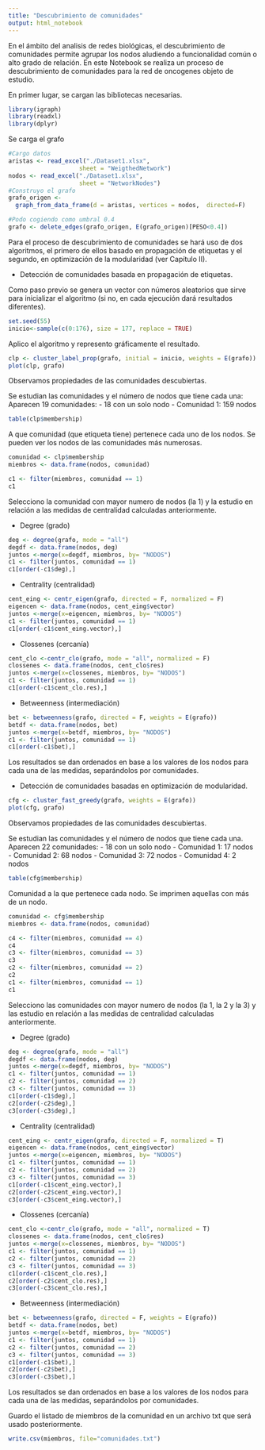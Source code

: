 ---
title: "Descubrimiento de comunidades"
output: html_notebook
---

En el ámbito del analisis de redes biológicas, el descubrimiento de comunidades permite agrupar los nodos aludiendo a funcionalidad común o alto grado de relación.
En este Notebook se realiza un proceso de descubrimiento de comunidades para la red de oncogenes objeto de estudio.


En primer lugar, se cargan las bibliotecas necesarias.
```{r}
library(igraph)
library(readxl)
library(dplyr)
```

Se carga el grafo
```{r}
#Cargo datos
aristas <- read_excel("./Dataset1.xlsx", 
                    sheet = "WeigthedNetwork")
nodos <- read_excel("./Dataset1.xlsx", 
                    sheet = "NetworkNodes")
#Construyo el grafo
grafo_origen <- 
  graph_from_data_frame(d = aristas, vertices = nodos,  directed=F)

#Podo cogiendo como umbral 0.4
grafo <- delete_edges(grafo_origen, E(grafo_origen)[PESO<0.4])
```

Para el proceso de descubrimiento de comunidades se hará uso de dos algoritmos, el primero de ellos basado en propagación de etiquetas y el segundo, en optimización de la modularidad (ver Capítulo II).

- Detección de comunidades basada en propagación de etiquetas.

Como paso previo se genera un vector con números aleatorios que sirve para inicializar el algoritmo (si no, en cada ejecución dará resultados diferentes).
```{r}
set.seed(55)
inicio<-sample(c(0:176), size = 177, replace = TRUE)
```

Aplico el algoritmo y represento gráficamente el resultado. 
```{r}
clp <- cluster_label_prop(grafo, initial = inicio, weights = E(grafo))
plot(clp, grafo)
```
Observamos propiedades de las comunidades descubiertas.

Se estudian las comunidades y el número de nodos que tiene cada una:
Aparecen 19 comunidades:
- 18 con un solo nodo
- Comunidad 1: 159 nodos
```{r}
table(clp$membership)
```

A que comunidad (que etiqueta tiene) pertenece cada uno de los nodos.
Se pueden ver los nodos de las comunidades más numerosas. 
```{r}
comunidad <- clp$membership
miembros <- data.frame(nodos, comunidad)

c1 <- filter(miembros, comunidad == 1)
c1
```

Selecciono la comunidad con mayor numero de nodos (la 1) y la estudio en relación a las medidas de centralidad calculadas anteriormente.

- Degree (grado)
```{r}
deg <- degree(grafo, mode = "all")
degdf <- data.frame(nodos, deg)
juntos <-merge(x=degdf, miembros, by= "NODOS")
c1 <- filter(juntos, comunidad == 1)
c1[order(-c1$deg),]
```

- Centrality (centralidad)
```{r}
cent_eing <- centr_eigen(grafo, directed = F, normalized = F)
eigencen <- data.frame(nodos, cent_eing$vector)
juntos <-merge(x=eigencen, miembros, by= "NODOS")
c1 <- filter(juntos, comunidad == 1)
c1[order(-c1$cent_eing.vector),]
```

- Clossenes (cercanía)
```{r}
cent_clo <-centr_clo(grafo, mode = "all", normalized = F)
clossenes <- data.frame(nodos, cent_clo$res)
juntos <-merge(x=clossenes, miembros, by= "NODOS")
c1 <- filter(juntos, comunidad == 1)
c1[order(-c1$cent_clo.res),]
```
- Betweenness (intermediación)
```{r}
bet <- betweenness(grafo, directed = F, weights = E(grafo))
betdf <- data.frame(nodos, bet)
juntos <-merge(x=betdf, miembros, by= "NODOS")
c1 <- filter(juntos, comunidad == 1)
c1[order(-c1$bet),]
```
Los resultados se dan ordenados en base a los valores de los nodos para cada una de las medidas, separándolos por comunidades.


- Detección de comunidades basadas en optimización de modularidad.
```{r}
cfg <- cluster_fast_greedy(grafo, weights = E(grafo))
plot(cfg, grafo)
```
Observamos propiedades de las comunidades descubiertas.

Se estudian las comunidades y el número de nodos que tiene cada una.
Aparecen 22 comunidades:
- 18 con un solo nodo
- Comunidad 1: 17 nodos
- Comunidad 2: 68 nodos
- Comunidad 3: 72 nodos
- Comunidad 4: 2 nodos
```{r}
table(cfg$membership)
```

Comunidad a la que pertenece cada nodo.
Se imprimen aquellas con más de un nodo. 
```{r}
comunidad <- cfg$membership
miembros <- data.frame(nodos, comunidad)

c4 <- filter(miembros, comunidad == 4)
c4
c3 <- filter(miembros, comunidad == 3)
c3
c2 <- filter(miembros, comunidad == 2)
c2
c1 <- filter(miembros, comunidad == 1)
c1

```

Selecciono las comunidades con mayor numero de nodos (la 1, la 2 y la 3) y las estudio en relación a las medidas de centralidad calculadas anteriormente.

- Degree (grado)
```{r}
deg <- degree(grafo, mode = "all")
degdf <- data.frame(nodos, deg)
juntos <-merge(x=degdf, miembros, by= "NODOS")
c1 <- filter(juntos, comunidad == 1)
c2 <- filter(juntos, comunidad == 2)
c3 <- filter(juntos, comunidad == 3)
c1[order(-c1$deg),]
c2[order(-c2$deg),]
c3[order(-c3$deg),]
```

- Centrality (centralidad)
```{r}
cent_eing <- centr_eigen(grafo, directed = F, normalized = T)
eigencen <- data.frame(nodos, cent_eing$vector)
juntos <-merge(x=eigencen, miembros, by= "NODOS")
c1 <- filter(juntos, comunidad == 1)
c2 <- filter(juntos, comunidad == 2)
c3 <- filter(juntos, comunidad == 3)
c1[order(-c1$cent_eing.vector),]
c2[order(-c2$cent_eing.vector),]
c3[order(-c3$cent_eing.vector),]
```

- Clossenes (cercanía)
```{r}
cent_clo <-centr_clo(grafo, mode = "all", normalized = T)
clossenes <- data.frame(nodos, cent_clo$res)
juntos <-merge(x=clossenes, miembros, by= "NODOS")
c1 <- filter(juntos, comunidad == 1)
c2 <- filter(juntos, comunidad == 2)
c3 <- filter(juntos, comunidad == 3)
c1[order(-c1$cent_clo.res),]
c2[order(-c2$cent_clo.res),]
c3[order(-c3$cent_clo.res),]
```

- Betweenness (intermediación)
```{r}
bet <- betweenness(grafo, directed = F, weights = E(grafo))
betdf <- data.frame(nodos, bet)
juntos <-merge(x=betdf, miembros, by= "NODOS")
c1 <- filter(juntos, comunidad == 1)
c2 <- filter(juntos, comunidad == 2)
c3 <- filter(juntos, comunidad == 3)
c1[order(-c1$bet),]
c2[order(-c2$bet),]
c3[order(-c3$bet),]
```
Los resultados se dan ordenados en base a los valores de los nodos para cada una de las medidas, separándolos por comunidades.



Guardo el listado de miembros de la comunidad en un archivo txt que será usado posteriormente.
```{r}
write.csv(miembros, file="comunidades.txt")
```